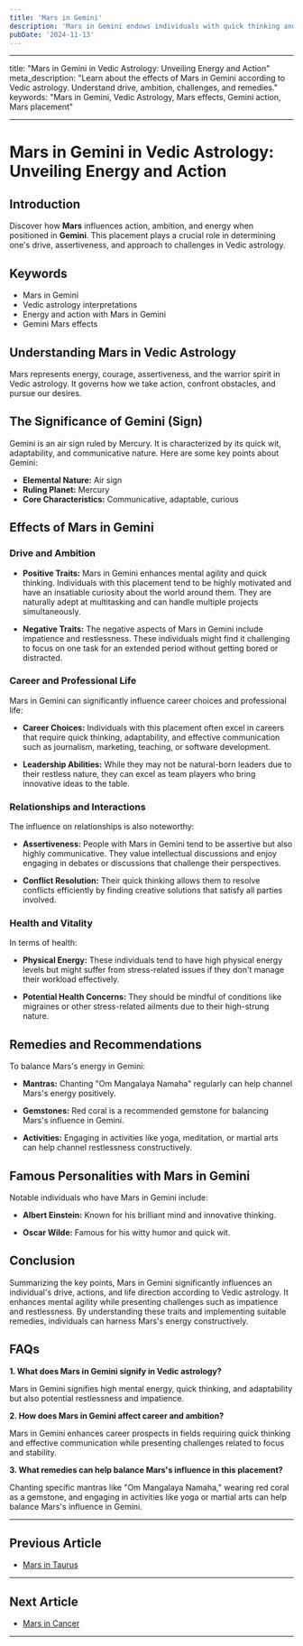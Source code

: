 ```yaml
---
title: 'Mars in Gemini'
description: 'Mars in Gemini endows individuals with quick thinking and adaptability in actions. They are energetic communicators, enjoy intellectual challenges, and are versatile in their pursuits in Vedic Astrology'
pubDate: '2024-11-13'
---
```


---

title: "Mars in Gemini in Vedic Astrology: Unveiling Energy and Action"
meta_description: "Learn about the effects of Mars in Gemini according to Vedic astrology. Understand drive, ambition, challenges, and remedies."
keywords: "Mars in Gemini, Vedic Astrology, Mars effects, Gemini action, Mars placement"

---

# Mars in Gemini in Vedic Astrology: Unveiling Energy and Action

## Introduction

Discover how **Mars** influences action, ambition, and energy when positioned in **Gemini**. This placement plays a crucial role in determining one's drive, assertiveness, and approach to challenges in Vedic astrology.

## Keywords

- Mars in Gemini
- Vedic astrology interpretations
- Energy and action with Mars in Gemini
- Gemini Mars effects

## Understanding Mars in Vedic Astrology

Mars represents energy, courage, assertiveness, and the warrior spirit in Vedic astrology. It governs how we take action, confront obstacles, and pursue our desires.

## The Significance of Gemini (Sign)

Gemini is an air sign ruled by Mercury. It is characterized by its quick wit, adaptability, and communicative nature. Here are some key points about Gemini:

- **Elemental Nature:** Air sign
- **Ruling Planet:** Mercury
- **Core Characteristics:** Communicative, adaptable, curious

## Effects of Mars in Gemini

### Drive and Ambition

- **Positive Traits:** Mars in Gemini enhances mental agility and quick thinking. Individuals with this placement tend to be highly motivated and have an insatiable curiosity about the world around them. They are naturally adept at multitasking and can handle multiple projects simultaneously.
  
- **Negative Traits:** The negative aspects of Mars in Gemini include impatience and restlessness. These individuals might find it challenging to focus on one task for an extended period without getting bored or distracted.

### Career and Professional Life

Mars in Gemini can significantly influence career choices and professional life:

- **Career Choices:** Individuals with this placement often excel in careers that require quick thinking, adaptability, and effective communication such as journalism, marketing, teaching, or software development.
  
- **Leadership Abilities:** While they may not be natural-born leaders due to their restless nature, they can excel as team players who bring innovative ideas to the table.

### Relationships and Interactions

The influence on relationships is also noteworthy:

- **Assertiveness:** People with Mars in Gemini tend to be assertive but also highly communicative. They value intellectual discussions and enjoy engaging in debates or discussions that challenge their perspectives.
  
- **Conflict Resolution:** Their quick thinking allows them to resolve conflicts efficiently by finding creative solutions that satisfy all parties involved.

### Health and Vitality

In terms of health:

- **Physical Energy:** These individuals tend to have high physical energy levels but might suffer from stress-related issues if they don't manage their workload effectively.
  
- **Potential Health Concerns:** They should be mindful of conditions like migraines or other stress-related ailments due to their high-strung nature.

## Remedies and Recommendations

To balance Mars's energy in Gemini:

- **Mantras:** Chanting "Om Mangalaya Namaha" regularly can help channel Mars's energy positively.
  
- **Gemstones:** Red coral is a recommended gemstone for balancing Mars's influence in Gemini.
  
- **Activities:** Engaging in activities like yoga, meditation, or martial arts can help channel restlessness constructively.

## Famous Personalities with Mars in Gemini

Notable individuals who have Mars in Gemini include:

- **Albert Einstein:** Known for his brilliant mind and innovative thinking.
  
- **Oscar Wilde:** Famous for his witty humor and quick wit.

## Conclusion

Summarizing the key points, Mars in Gemini significantly influences an individual's drive, actions, and life direction according to Vedic astrology. It enhances mental agility while presenting challenges such as impatience and restlessness. By understanding these traits and implementing suitable remedies, individuals can harness Mars's energy constructively.

## FAQs

**1. What does Mars in Gemini signify in Vedic astrology?**

Mars in Gemini signifies high mental energy, quick thinking, and adaptability but also potential restlessness and impatience.

**2. How does Mars in Gemini affect career and ambition?**

Mars in Gemini enhances career prospects in fields requiring quick thinking and effective communication while presenting challenges related to focus and stability.

**3. What remedies can help balance Mars's influence in this placement?**

Chanting specific mantras like "Om Mangalaya Namaha," wearing red coral as a gemstone, and engaging in activities like yoga or martial arts can help balance Mars's influence in Gemini.

---

## Previous Article
- [Mars in Taurus](/blogs-md/0803_Mars_In_Rashi/080302_Mars_in_Taurus.mdx)

---

## Next Article
- [Mars in Cancer](/blogs-md/0803_Mars_In_Rashi/080304_Mars_in_Cancer.mdx)

---

